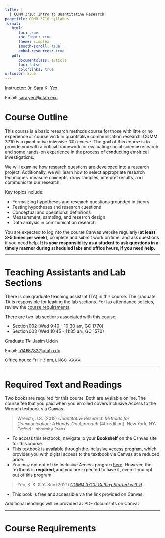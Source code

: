 ```yaml
---
title: |
  | COMM 3710: Intro to Quantitative Research
pagetitle: COMM 3710 syllabus
format: 
   html:
      toc: true
      toc_float: true
      theme: simplex
      smooth-scroll: true
      embed-resources: true
   pdf:
      documentclass: article
      toc: false
      colorlinks: true
urlcolor: blue
---
```


Instructor: [Dr. Sara K. Yeo](https://faculty.utah.edu/~sarakyeo)

Email: [sara.yeo@utah.edu](mailto:sara.yeo@utah.edu)


# Course Outline {#sec-outline}

This course is a basic research methods course for those with little or no experience or course work in quantitative communication research. COMM 3710 is a quantitative intensive (QI) course. The goal of this course is to provide you with a critical framework for evaluating social science research and some hands-on experience in the process of conducting empirical investigations.

We will examine how research questions are developed into a research project. Additionally, we will learn how to select appropriate research techniques, measure concepts, draw samples, interpret results, and communicate our research.

Key topics include:

* Formalizing hypotheses and research questions grounded in theory
* Testing hypotheses and research questions
* Conceptual and operational definitions
* Measurement, sampling, and research design
* Data analysis in communication research

::: {.callout-note}
You are expected to log into the course Canvas website regularly (**at least 3-5 times per week**), complete and submit work on time, and ask questions if you need help. **It is your responsibility as a student to ask questions in a timely manner during scheduled labs and office hours, if you need help.**
:::

---

# Teaching Assistants and Lab Sections {#sec-ta}
There is one graduate teaching assistant (TA) in this course. The graduate TA is responsible for leading the lab sections. For lab attendance policies, review the [course requirements](@sec-requirements).

There are two lab sections associated with this course:

- Section 002 (Wed 9:40 - 10:30 am, GC 1770)
- Section 003 (Wed 10:45 - 11:35 am, GC 1570)

Graduate TA: Jasim Uddin

Email: [u1468782@utah.edu](mailto:u1468782@utah.edu)

Office hours: Fri 1-3 pm, LNCO XXXX

---

# Required Text and Readings {#sec-text}

Two books are required for this course. Both are available online. The course fee that you paid when you enrolled covers Inclusive Access to the Wrench textbook via Canvas.

> Wrench, J.S. (2019) *Quantitative Research Methods for Communication: A Hands-On Approach* (4th edition). New York, NY: Oxford University Press.

- To access this textbook, navigate to your **Bookshelf** on the Canvas site for this course.
- This textbook is available through the [Inclusive Access program](https://www.campusstore.utah.edu/inclusiveaccess/), which provides you with digital access to the textbook via Canvas at a reduced price.
- You may opt out of the Inclusive Access program [here](https://www.campusstore.utah.edu/inclusiveaccess/). However, the textbook is **required**, and you are expected to have it, even if you opt out of this program.

> Yeo, S. K. & Y. Sun (2021) [*COMM 3710: Getting Started with R*](https://sarakyeo.github.io/COMM-3710-bookdown/docs/index.html).

- This book is free and accessible via the link provided on Canvas.

Additional readings will be provided as PDF documents on Canvas.

---

# Course Requirements {#sec-requirements}
